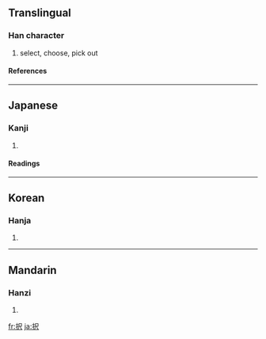 {{see|擇}}

==Translingual==
===Han character===
{{Han char|rn=64|rad=手|as=04|sn=7|four=|canj=手尸人 (QSO)}}
# select, choose, pick out
====References====
{{Han ref|kx=0422.121|dkj=11902|dj=0770.100|hdz=31844.061|uh=629E|ud=25246}}
----
==Japanese==
===Kanji===
{{ja-kanji|grade=c|rs=手04}}
# {{defn|Japanese}} 
====Readings====
{{ja-readings|on=[[たく]] (taku)|kun=[[えらぶ]] (erabu)}}
----
==Korean==
===Hanja===
{{ko-hanja|hangeul=택|eumhun=|rv=taek|mr=t'aek|y=thayk}}
# {{defn|Korean}}
----
==Mandarin==
===Hanzi===
{{cmn-hanzi|pin=[[zé]] ([[ze2]]), [[zhuān]] ([[zhuan1]])|wg=tse<sup>2</sup>, chuan<sup>1</sup>}}
# {{defn|Mandarin}}

[[fr:択]]
[[ja:択]]